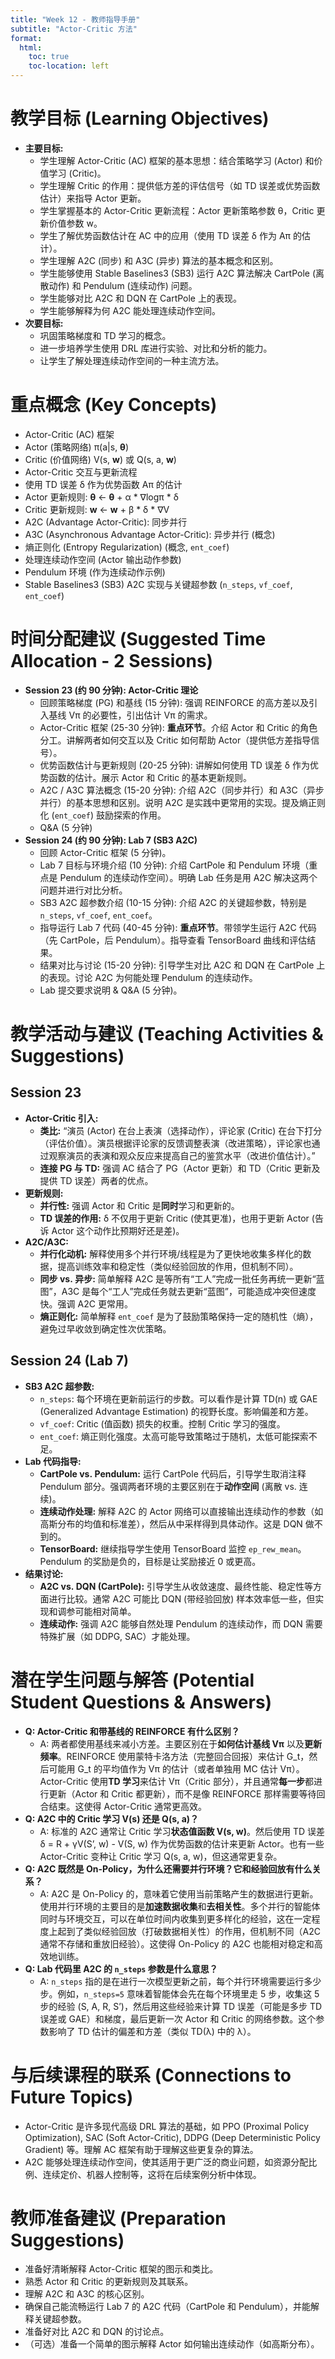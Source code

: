 ```yaml
---
title: "Week 12 - 教师指导手册"
subtitle: "Actor-Critic 方法"
format:
  html:
    toc: true
    toc-location: left
---
```


# 教学目标 (Learning Objectives)

*   **主要目标:**
    *   学生理解 Actor-Critic (AC) 框架的基本思想：结合策略学习 (Actor) 和价值学习 (Critic)。
    *   学生理解 Critic 的作用：提供低方差的评估信号（如 TD 误差或优势函数估计）来指导 Actor 更新。
    *   学生掌握基本的 Actor-Critic 更新流程：Actor 更新策略参数 θ，Critic 更新价值参数 w。
    *   学生了解优势函数估计在 AC 中的应用（使用 TD 误差 δ 作为 Aπ 的估计）。
    *   学生理解 A2C (同步) 和 A3C (异步) 算法的基本概念和区别。
    *   学生能够使用 Stable Baselines3 (SB3) 运行 A2C 算法解决 CartPole (离散动作) 和 Pendulum (连续动作) 问题。
    *   学生能够对比 A2C 和 DQN 在 CartPole 上的表现。
    *   学生能够解释为何 A2C 能处理连续动作空间。
*   **次要目标:**
    *   巩固策略梯度和 TD 学习的概念。
    *   进一步培养学生使用 DRL 库进行实验、对比和分析的能力。
    *   让学生了解处理连续动作空间的一种主流方法。

# 重点概念 (Key Concepts)

*   Actor-Critic (AC) 框架
*   Actor (策略网络) π(a|s, **θ**)
*   Critic (价值网络) V(s, **w**) 或 Q(s, a, **w**)
*   Actor-Critic 交互与更新流程
*   使用 TD 误差 δ 作为优势函数 Aπ 的估计
*   Actor 更新规则: **θ** ← **θ** + α * ∇logπ * δ
*   Critic 更新规则: **w** ← **w** + β * δ * ∇V
*   A2C (Advantage Actor-Critic): 同步并行
*   A3C (Asynchronous Advantage Actor-Critic): 异步并行 (概念)
*   熵正则化 (Entropy Regularization) (概念, `ent_coef`)
*   处理连续动作空间 (Actor 输出动作参数)
*   Pendulum 环境 (作为连续动作示例)
*   Stable Baselines3 (SB3) A2C 实现与关键超参数 (`n_steps`, `vf_coef`, `ent_coef`)

# 时间分配建议 (Suggested Time Allocation - 2 Sessions)

*   **Session 23 (约 90 分钟): Actor-Critic 理论**
    *   回顾策略梯度 (PG) 和基线 (15 分钟): 强调 REINFORCE 的高方差以及引入基线 Vπ 的必要性，引出估计 Vπ 的需求。
    *   Actor-Critic 框架 (25-30 分钟): **重点环节**。介绍 Actor 和 Critic 的角色分工。讲解两者如何交互以及 Critic 如何帮助 Actor（提供低方差指导信号）。
    *   优势函数估计与更新规则 (20-25 分钟): 讲解如何使用 TD 误差 δ 作为优势函数的估计。展示 Actor 和 Critic 的基本更新规则。
    *   A2C / A3C 算法概念 (15-20 分钟): 介绍 A2C（同步并行）和 A3C（异步并行）的基本思想和区别。说明 A2C 是实践中更常用的实现。提及熵正则化 (`ent_coef`) 鼓励探索的作用。
    *   Q&A (5 分钟)
*   **Session 24 (约 90 分钟): Lab 7 (SB3 A2C)**
    *   回顾 Actor-Critic 框架 (5 分钟)。
    *   Lab 7 目标与环境介绍 (10 分钟): 介绍 CartPole 和 Pendulum 环境（重点是 Pendulum 的连续动作空间）。明确 Lab 任务是用 A2C 解决这两个问题并进行对比分析。
    *   SB3 A2C 超参数介绍 (10-15 分钟): 介绍 A2C 的关键超参数，特别是 `n_steps`, `vf_coef`, `ent_coef`。
    *   指导运行 Lab 7 代码 (40-45 分钟): **重点环节**。带领学生运行 A2C 代码（先 CartPole，后 Pendulum）。指导查看 TensorBoard 曲线和评估结果。
    *   结果对比与讨论 (15-20 分钟): 引导学生对比 A2C 和 DQN 在 CartPole 上的表现。讨论 A2C 为何能处理 Pendulum 的连续动作。
    *   Lab 提交要求说明 & Q&A (5 分钟)。

# 教学活动与建议 (Teaching Activities & Suggestions)

## Session 23

*   **Actor-Critic 引入:**
    *   **类比:** “演员 (Actor) 在台上表演（选择动作），评论家 (Critic) 在台下打分（评估价值）。演员根据评论家的反馈调整表演（改进策略），评论家也通过观察演员的表演和观众反应来提高自己的鉴赏水平（改进价值估计）。”
    *   **连接 PG 与 TD:** 强调 AC 结合了 PG（Actor 更新）和 TD（Critic 更新及提供 TD 误差）两者的优点。
*   **更新规则:**
    *   **并行性:** 强调 Actor 和 Critic 是**同时**学习和更新的。
    *   **TD 误差的作用:** δ 不仅用于更新 Critic (使其更准)，也用于更新 Actor (告诉 Actor 这个动作比预期好还是差)。
*   **A2C/A3C:**
    *   **并行化动机:** 解释使用多个并行环境/线程是为了更快地收集多样化的数据，提高训练效率和稳定性（类似经验回放的作用，但机制不同）。
    *   **同步 vs. 异步:** 简单解释 A2C 是等所有“工人”完成一批任务再统一更新“蓝图”，A3C 是每个“工人”完成任务就去更新“蓝图”，可能造成冲突但速度快。强调 A2C 更常用。
    *   **熵正则化:** 简单解释 `ent_coef` 是为了鼓励策略保持一定的随机性（熵），避免过早收敛到确定性次优策略。

## Session 24 (Lab 7)

*   **SB3 A2C 超参数:**
    *   `n_steps`: 每个环境在更新前运行的步数。可以看作是计算 TD(n) 或 GAE (Generalized Advantage Estimation) 的视野长度。影响偏差和方差。
    *   `vf_coef`: Critic (值函数) 损失的权重。控制 Critic 学习的强度。
    *   `ent_coef`: 熵正则化强度。太高可能导致策略过于随机，太低可能探索不足。
*   **Lab 代码指导:**
    *   **CartPole vs. Pendulum:** 运行 CartPole 代码后，引导学生取消注释 Pendulum 部分。强调两者环境的主要区别在于**动作空间** (离散 vs. 连续)。
    *   **连续动作处理:** 解释 A2C 的 Actor 网络可以直接输出连续动作的参数（如高斯分布的均值和标准差），然后从中采样得到具体动作。这是 DQN 做不到的。
    *   **TensorBoard:** 继续指导学生使用 TensorBoard 监控 `ep_rew_mean`。Pendulum 的奖励是负的，目标是让奖励接近 0 或更高。
*   **结果讨论:**
    *   **A2C vs. DQN (CartPole):** 引导学生从收敛速度、最终性能、稳定性等方面进行比较。通常 A2C 可能比 DQN (带经验回放) 样本效率低一些，但实现和调参可能相对简单。
    *   **连续动作:** 强调 A2C 能够自然处理 Pendulum 的连续动作，而 DQN 需要特殊扩展（如 DDPG, SAC）才能处理。

# 潜在学生问题与解答 (Potential Student Questions & Answers)

*   **Q: Actor-Critic 和带基线的 REINFORCE 有什么区别？**
    *   A: 两者都使用基线来减小方差。主要区别在于**如何估计基线 Vπ** 以及**更新频率**。REINFORCE 使用蒙特卡洛方法（完整回合回报）来估计 G_t，然后可能用 G_t 的平均值作为 Vπ 的估计（或者单独用 MC 估计 Vπ）。Actor-Critic 使用**TD 学习**来估计 Vπ（Critic 部分），并且通常**每一步**都进行更新（Actor 和 Critic 都更新），而不是像 REINFORCE 那样需要等待回合结束。这使得 Actor-Critic 通常更高效。
*   **Q: A2C 中的 Critic 学习 V(s) 还是 Q(s, a)？**
    *   A: 标准的 A2C 通常让 Critic 学习**状态值函数 V(s, w)**。然后使用 TD 误差 δ = R + γV(S', w) - V(S, w) 作为优势函数的估计来更新 Actor。也有一些 Actor-Critic 变种让 Critic 学习 Q(s, a, w)，但这通常更复杂。
*   **Q: A2C 既然是 On-Policy，为什么还需要并行环境？它和经验回放有什么关系？**
    *   A: A2C 是 On-Policy 的，意味着它使用当前策略产生的数据进行更新。使用并行环境的主要目的是**加速数据收集**和**去相关性**。多个并行的智能体同时与环境交互，可以在单位时间内收集到更多样化的经验，这在一定程度上起到了类似经验回放（打破数据相关性）的作用，但机制不同（A2C 通常不存储和重放旧经验）。这使得 On-Policy 的 A2C 也能相对稳定和高效地训练。
*   **Q: Lab 代码里 A2C 的 `n_steps` 参数是什么意思？**
    *   A: `n_steps` 指的是在进行一次模型更新之前，每个并行环境需要运行多少步。例如，`n_steps=5` 意味着智能体会先在每个环境里走 5 步，收集这 5 步的经验 (S, A, R, S')，然后用这些经验来计算 TD 误差（可能是多步 TD 误差或 GAE）和梯度，最后更新一次 Actor 和 Critic 的网络参数。这个参数影响了 TD 估计的偏差和方差（类似 TD(λ) 中的 λ）。

# 与后续课程的联系 (Connections to Future Topics)

*   Actor-Critic 是许多现代高级 DRL 算法的基础，如 PPO (Proximal Policy Optimization), SAC (Soft Actor-Critic), DDPG (Deep Deterministic Policy Gradient) 等。理解 AC 框架有助于理解这些更复杂的算法。
*   A2C 能够处理连续动作空间，使其适用于更广泛的商业问题，如资源分配比例、连续定价、机器人控制等，这将在后续案例分析中体现。

# 教师准备建议 (Preparation Suggestions)

*   准备好清晰解释 Actor-Critic 框架的图示和类比。
*   熟悉 Actor 和 Critic 的更新规则及其联系。
*   理解 A2C 和 A3C 的核心区别。
*   确保自己能流畅运行 Lab 7 的 A2C 代码（CartPole 和 Pendulum），并能解释关键超参数。
*   准备好对比 A2C 和 DQN 的讨论点。
*   （可选）准备一个简单的图示解释 Actor 如何输出连续动作（如高斯分布）。